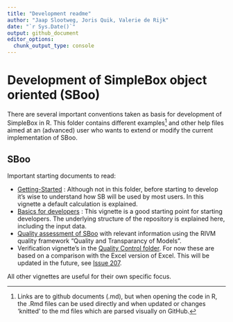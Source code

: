 ```yaml
---
title: "Development readme"
author: "Jaap Slootweg, Joris Quik, Valerie de Rijk"
date: "`r Sys.Date()`"
output: github_document
editor_options: 
  chunk_output_type: console
---
```


# Development of SimpleBox object oriented (SBoo)

There are several important conventions taken as basis for development of SimpleBox in R.
This folder contains different examples[^1] and other help files aimed at an (advanced) user who wants to extend or modify the current implementation of SBoo.

## SBoo

Important starting documents to read:

-   [Getting-Started](/vignettes/Getting-started.md) : Although not in this folder, before starting to develop it's wise to understand how SB will be used by most users. In this vignette a default calculation is explained.
-   [Basics for developers](/vignettes/Development/BasicsOfDevelopment.md) : This vignette is a good starting point for starting developers. The underlying structure of the repository is explained here, including the input data.
-   [Quality assessment of SBoo](/vignettes/Development/QualityDocumentation.md "RIVM quality document") with relevant information using the RIVM quality framework "Quality and Transparancy of Models".
-   Verification vignette's in the [Quality Control folder](/vignettes/Development/Quality%20control). For now these are based on a comparison with the Excel version of Excel. This will be updated in the future, see [Issue 207](https://github.com/rivm-syso/SBoo/issues/207).

All other vignettes are useful for their own specific focus.

[^1]: Links are to github documents (.md), but when opening the code in R, the .Rmd files can be used directly and when updated or changes 'knitted' to the md files which are parsed visually on GitHub.
